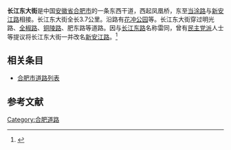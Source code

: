 {{Distinguish|长江东路}}
{{Infobox road2
| name = 长江东大街
| translation = Changjiang Dong<small>(East)</small> Dajie<small>(Blvd.)</small>
| alternate_name = 
| image = 长江东大街.jpg
| image_notes = 
| map = 
| length_km = 3.7
| length_round = 
| length_ref = 
| established = 
| direction_a = 东
| terminus_a = [[当涂路|当涂路]]
| junction = [[铜陵路|铜陵路]]<br>[[一环路_(合肥)|东一环路]]<br>[[明光路|明光路]]
| direction_b = 西
| terminus_b = 凤凰桥
| history = 
| allocation = 
}}
'''长江东大街'''是中国[[安徽省|安徽省]][[合肥市|合肥市]]的一条东西干道，西起凤凰桥，东至[[当涂路|当涂路]]与[[新安江路|新安江路]]相接。长江东大街全长3.7公里。沿路有[[花冲公园|花冲公园]]等。长江东大街穿过明光路、[[一环路_(合肥)|全椒路]]、[[铜陵路|铜陵路]]、肥东路等道路。因与[[长江东路|长江东路]]名称雷同，曾有[[民主党派|民主党派]]人士等提议将长江东大街一并改名[[新安江路|新安江路]]。<ref>{{Cite web|title=合肥长江东大街应更名为新安江路-社情民意-中国民主建国会安徽委员会|url=http://www.ahdca.org/article/detail/4934.html|access-date=2021-12-03|work=www.ahdca.org|archive-date=2021-12-03|archive-url=https://web.archive.org/web/20211203104848/http://www.ahdca.org/article/detail/4934.html|dead-url=no}}</ref>

==相关条目==
*[[合肥市道路列表|合肥市道路列表]]

==参考文献==
{{reflist}}

{{合肥市主要道路}}
{{DEFAULTSORT:C}}
[[Category:合肥道路|Category:合肥道路]]